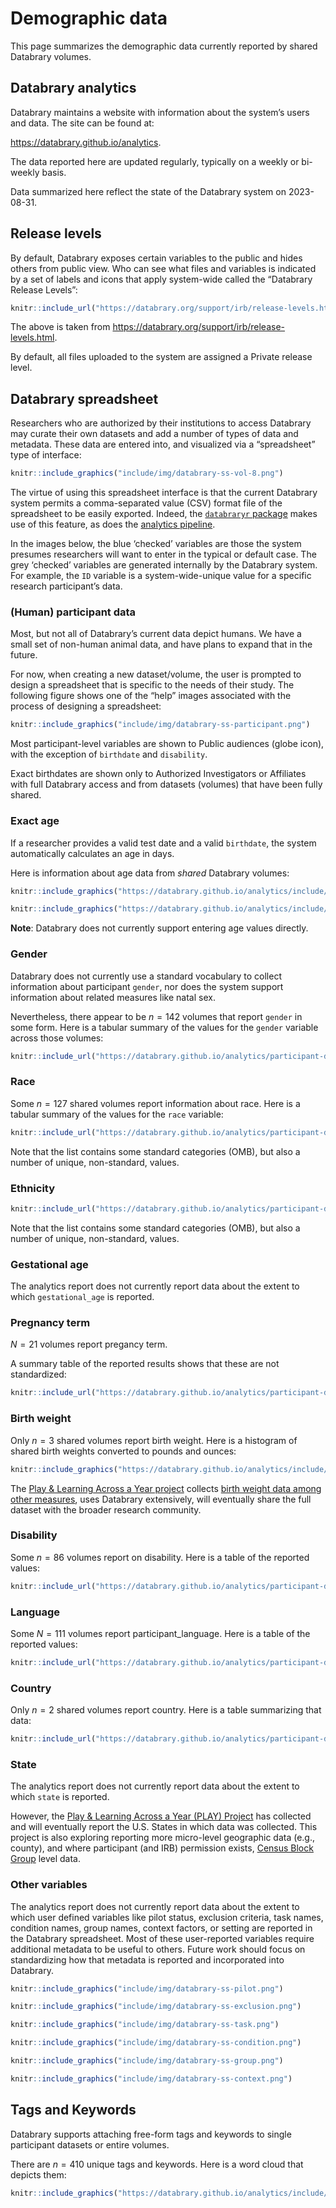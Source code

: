 # Demographic data

This page summarizes the demographic data currently reported by shared Databrary volumes.

## Databrary analytics {-}

Databrary maintains a website with information about the system's users and data.
The site can be found at:

<https://databrary.github.io/analytics>.

The data reported here are updated regularly, typically on a weekly or bi-weekly basis.

Data summarized here reflect the state of the Databrary system on 2023-08-31.

## Release levels {-}

By default, Databrary exposes certain variables to the public and hides others from public view.
Who can see what files and variables is indicated by a set of labels and icons that apply system-wide called the "Databrary Release Levels":

```r
knitr::include_url("https://databrary.org/support/irb/release-levels.html")
```

The above is taken from <https://databrary.org/support/irb/release-levels.html>.

By default, all files uploaded to the system are assigned a Private release level.

## Databrary spreadsheet {-}

Researchers who are authorized by their institutions to access Databrary may curate their own datasets and add a number of types of data and metadata.
These data are entered into, and visualized via a "spreadsheet" type of interface:

```r
knitr::include_graphics("include/img/databrary-ss-vol-8.png")
```

The virtue of using this spreadsheet interface is that the current Databrary system permits a comma-separated value (CSV) format file of the spreadsheet to be easily exported.
Indeed, the [`databraryr` package](databraryr-pkg.qmd) makes use of this feature, as does the [analytics pipeline](https://databrary.github.io/analytics/).

In the images below, the blue 'checked' variables are those the system presumes researchers will want to enter in the typical or default case.
The grey 'checked' variables are generated internally by the Databrary system.
For example, the `ID` variable is a system-wide-unique value for a specific research participant's data.

### (Human) participant data {-}

Most, but not all of Databrary's current data depict humans.
We have a small set of non-human animal data, and have plans to expand that in the future.

For now, when creating a new dataset/volume, the user is prompted to design a spreadsheet that is specific to the needs of their study.
The following figure shows one of the "help" images associated with the process of designing a spreadsheet:

```r
knitr::include_graphics("include/img/databrary-ss-participant.png")
```

Most participant-level variables are shown to Public audiences (globe icon), with the exception of `birthdate` and `disability`.

Exact birthdates are shown only to Authorized Investigators or Affiliates with full Databrary access and from datasets (volumes) that have been fully shared.

### Exact age {-}

If a researcher provides a valid test date and a valid `birthdate`, the system automatically calculates an age in days.

Here is information about age data from *shared* Databrary volumes:

```r
knitr::include_graphics("https://databrary.github.io/analytics/include/img/under-5y-hist-1.png")
```

```r
knitr::include_graphics("https://databrary.github.io/analytics/include/img/5y-15y-hist-1.png")
```

**Note**: Databrary does not currently support entering age values directly.

### Gender {-}

Databrary does not currently use a standard vocabulary to collect information about participant `gender`, nor does the system support information about related measures like natal sex.

Nevertheless, there appear to be $n=142$ volumes that report `gender` in some form.
Here is a tabular summary of the values for the `gender` variable across those volumes:

```r
knitr::include_url("https://databrary.github.io/analytics/participant-demographics.html#n-participants")
```

### Race {-}

Some $n=127$ shared volumes report information about race.
Here is a tabular summary of the values for the `race` variable:

```r
knitr::include_url("https://databrary.github.io/analytics/participant-demographics.html#n-participants-1")
```

Note that the list contains some standard categories (OMB), but also a number of unique, non-standard, values.

### Ethnicity {-}

```r
knitr::include_url("https://databrary.github.io/analytics/participant-demographics.html#n-participants-2")
```

Note that the list contains some standard categories (OMB), but also a number of unique, non-standard, values.

### Gestational age {-}

The analytics report does not currently report data about the extent to which `gestational_age` is reported.

### Pregnancy term {-}

$N=21$ volumes report pregancy term.

A summary table of the reported results shows that these are not standardized:

```r
knitr::include_url("https://databrary.github.io/analytics/participant-demographics.html#n-participants-4")
```

### Birth weight {-}

Only $n=3$ shared volumes report birth weight.
Here is a histogram of shared birth weights converted to pounds and ounces:

```r
knitr::include_graphics("https://databrary.github.io/analytics/include/img/birthweight-hist-1.png")
```

::: {.callout-note}

The [Play & Learning Across a Year project](https://play-project.org) collects [birth weight data among other measures](https://PLAY-behaviorome.github.io/KoBoToolbox), uses Databrary extensively, will eventually share the full dataset with the broader research community.

:::

### Disability {-}

Some $n=86$ volumes report on disability.
Here is a table of the reported values:

```r
knitr::include_url("https://databrary.github.io/analytics/participant-demographics.html#n-participants-6")
```

### Language {-}

Some $N=111$ volumes report participant_language.
Here is a table of the reported values:

```r
knitr::include_url("https://databrary.github.io/analytics/participant-demographics.html#country")
```

### Country {-}

Only $n=2$ shared volumes report country.
Here is a table summarizing that data:

```r
knitr::include_url("https://databrary.github.io/analytics/participant-demographics.html#country")
```

### State {-}

The analytics report does not currently report data about the extent to which `state` is reported.

However, the [Play & Learning Across a Year (PLAY) Project](https://play-project.org) has collected and will eventually report the U.S. States in which data was collected.
This project is also exploring reporting more micro-level geographic data (e.g., county), and where participant (and IRB) permission exists, [Census Block Group](https://en.wikipedia.org/wiki/Census_block_group) level data.

### Other variables {-}

The analytics report does not currently report data about the extent to which user defined variables like pilot status, exclusion criteria, task names, condition names, group names, context factors, or setting are reported in the Databrary spreadsheet.
Most of these user-reported variables require additional metadata to be useful to others.
Future work should focus on standardizing how that metadata is reported and incorporated into Databrary.

```r
knitr::include_graphics("include/img/databrary-ss-pilot.png")
```

```r
knitr::include_graphics("include/img/databrary-ss-exclusion.png")
```

```r
knitr::include_graphics("include/img/databrary-ss-task.png")
```

```r
knitr::include_graphics("include/img/databrary-ss-condition.png")
```

```r
knitr::include_graphics("include/img/databrary-ss-group.png")
```

```r
knitr::include_graphics("include/img/databrary-ss-context.png")
```

## Tags and Keywords {-}

Databrary supports attaching free-form tags and keywords to single participant datasets or entire volumes.

There are $n=410$ unique tags and keywords.
Here is a word cloud that depicts them:

```r
knitr::include_graphics("https://databrary.github.io/analytics/include/img/unnamed-chunk-26-1.png")
```
